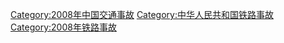 [[Category:2008年中国交通事故|Category:2008年中国交通事故]]
[[Category:中华人民共和国铁路事故|Category:中华人民共和国铁路事故]]
[[Category:2008年铁路事故|Category:2008年铁路事故]]